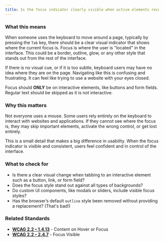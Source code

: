 ```yaml
---
title: Is the focus indicator clearly visible when active elements receive focus?
---
```


### What this means
When someone uses the keyboard to move around a page, typically by pressing the `Tab` key, there should be a clear visual indicator that shows where the current focus is. Focus is where the user is "located" in the interface. This could be a border, outline, glow, or any other style that stands out from the rest of the interface.

If there is no visual cue, or if it is too subtle, keyboard users may have no idea where they are on the page. Navigating like this is confusing and frustrating. It can feel like trying to use a website with your eyes closed.

Focus should **ONLY** be on interactive elements, like buttons and form fields. Regular text should be skipped as it is not interactive.

### Why this matters
Not everyone uses a mouse. Some users rely entirely on the keyboard to interact with websites and applications. If they cannot see where the focus is, they may skip important elements, activate the wrong control, or get lost entirely.

This is a small detail that makes a big difference in usability. When the focus indicator is visible and consistent, users feel confident and in control of the interface.

### What to check for
- Is there a clear visual change when tabbing to an interactive element such as a button, link, or form field?
- Does the focus style stand out against all types of backgrounds?
- Do custom UI components, like modals or sliders, include visible focus styles?
- Has the browser’s default `outline` style been removed without providing a replacement? (That's bad!)

### Related Standards
- **[WCAG 2.2 – 1.4.13](https://www.w3.org/WAI/WCAG22/Understanding/content-on-hover-or-focus.html)** - Content on Hover or Focus
- **[WCAG 2.2 – 2.4.7](https://www.w3.org/WAI/WCAG22/Understanding/focus-visible.html)** - Focus Visible
